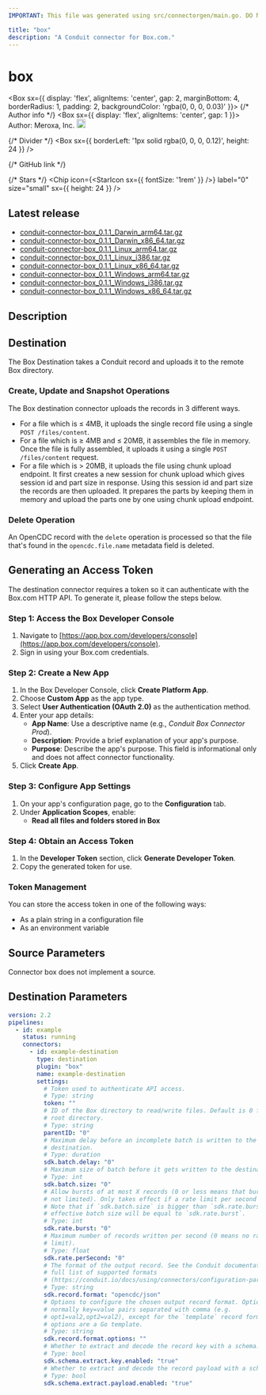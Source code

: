 ```yaml
---
IMPORTANT: This file was generated using src/connectorgen/main.go. DO NOT EDIT.

title: "box"
description: "A Conduit connector for Box.com."
---
```



# box

<Box sx={{
  display: 'flex',
  alignItems: 'center',
  gap: 2,
  marginBottom: 4,
  borderRadius: 1,
  padding: 2,
  backgroundColor: 'rgba(0, 0, 0, 0.03)'
}}>
  {/* Author info */}
  <Box sx={{ display: 'flex', alignItems: 'center', gap: 1 }}>
    <span>Author: Meroxa, Inc.</span>
    <Tooltip title="Created by the Conduit team">
      <img src='/img/conduit/conduit-ring.png' width='18' alt="Conduit team logo" />
    </Tooltip>
  </Box>

  {/* Divider */}
  <Box sx={{ borderLeft: '1px solid rgba(0, 0, 0, 0.12)', height: 24 }} />

  {/* GitHub link */}
  <Link
    href="https://github.com/conduitio-labs/conduit-connector-box"
    target="_blank"
    sx={{
      display: 'flex',
      alignItems: 'center',
      gap: 0.5,
      color: 'inherit',
      textDecoration: 'none',
      '&:hover': {
        textDecoration: 'underline'
      }
    }}
  >
    <GitHubIcon sx={{ fontSize: '1.5rem' }} />
  </Link>

  {/* Stars */}
  <Chip
    icon={<StarIcon sx={{ fontSize: '1rem' }} />}
    label="0"
    size="small"
    sx={{ height: 24 }}
  />
</Box>

## Latest release

- [conduit-connector-box_0.1.1_Darwin_arm64.tar.gz](https://conduit.gateway.scarf.sh/connector/download/conduitio-labs/conduit-connector-box/releases/download/v0.1.1/conduit-connector-box_0.1.1_Darwin_arm64.tar.gz)
- [conduit-connector-box_0.1.1_Darwin_x86_64.tar.gz](https://conduit.gateway.scarf.sh/connector/download/conduitio-labs/conduit-connector-box/releases/download/v0.1.1/conduit-connector-box_0.1.1_Darwin_x86_64.tar.gz)
- [conduit-connector-box_0.1.1_Linux_arm64.tar.gz](https://conduit.gateway.scarf.sh/connector/download/conduitio-labs/conduit-connector-box/releases/download/v0.1.1/conduit-connector-box_0.1.1_Linux_arm64.tar.gz)
- [conduit-connector-box_0.1.1_Linux_i386.tar.gz](https://conduit.gateway.scarf.sh/connector/download/conduitio-labs/conduit-connector-box/releases/download/v0.1.1/conduit-connector-box_0.1.1_Linux_i386.tar.gz)
- [conduit-connector-box_0.1.1_Linux_x86_64.tar.gz](https://conduit.gateway.scarf.sh/connector/download/conduitio-labs/conduit-connector-box/releases/download/v0.1.1/conduit-connector-box_0.1.1_Linux_x86_64.tar.gz)
- [conduit-connector-box_0.1.1_Windows_arm64.tar.gz](https://conduit.gateway.scarf.sh/connector/download/conduitio-labs/conduit-connector-box/releases/download/v0.1.1/conduit-connector-box_0.1.1_Windows_arm64.tar.gz)
- [conduit-connector-box_0.1.1_Windows_i386.tar.gz](https://conduit.gateway.scarf.sh/connector/download/conduitio-labs/conduit-connector-box/releases/download/v0.1.1/conduit-connector-box_0.1.1_Windows_i386.tar.gz)
- [conduit-connector-box_0.1.1_Windows_x86_64.tar.gz](https://conduit.gateway.scarf.sh/connector/download/conduitio-labs/conduit-connector-box/releases/download/v0.1.1/conduit-connector-box_0.1.1_Windows_x86_64.tar.gz)

## Description

## Destination

The Box Destination takes a Conduit record and uploads it to the remote Box directory.

### Create, Update and Snapshot Operations

The Box destination connector uploads the records in 3 different ways.

* For a file which is ≤ 4MB, it uploads the single record file using a single
`POST /files/content`.
* For a file which is ≥ 4MB and ≤ 20MB, it assembles the file in memory. Once
the file is fully assembled, it uploads it using a single
`POST /files/content` request.
* For a file which is > 20MB, it uploads the file using chunk upload endpoint.
It first creates a new session for chunk upload which gives session id and
part size in response. Using this session id and part size the records are
then uploaded. It prepares the parts by keeping them in memory and upload the
parts one by one using chunk upload endpoint.

### Delete Operation

An OpenCDC record with the `delete` operation is processed so that the file
that's found in the `opencdc.file.name` metadata field is deleted.

## Generating an Access Token

The destination connector requires a token so it can authenticate with the
Box.com HTTP API. To generate it, please follow the steps below.

### Step 1: Access the Box Developer Console

1. Navigate to [https://app.box.com/developers/console](https://app.box.com/developers/console).
2. Sign in using your Box.com credentials.

### Step 2: Create a New App

1. In the Box Developer Console, click **Create Platform App**.
2. Choose **Custom App** as the app type.
3. Select **User Authentication (OAuth 2.0)** as the authentication method.
4. Enter your app details:
   - **App Name**: Use a descriptive name (e.g., *Conduit Box Connector Prod*).
   - **Description**: Provide a brief explanation of your app's purpose.
   - **Purpose**: Describe the app's purpose. This field is informational only and does not affect connector functionality.
5. Click **Create App**.

### Step 3: Configure App Settings

1. On your app's configuration page, go to the **Configuration** tab.
2. Under **Application Scopes**, enable:
   - **Read all files and folders stored in Box**

### Step 4: Obtain an Access Token

1. In the **Developer Token** section, click **Generate Developer Token**.
2. Copy the generated token for use.

### Token Management

You can store the access token in one of the following ways:
- As a plain string in a configuration file
- As an environment variable


## Source Parameters

Connector box does not implement a source.

## Destination Parameters

```yaml
version: 2.2
pipelines:
  - id: example
    status: running
    connectors:
      - id: example-destination
        type: destination
        plugin: "box"
        name: example-destination
        settings:
          # Token used to authenticate API access.
          # Type: string
          token: ""
          # ID of the Box directory to read/write files. Default is 0 for the
          # root directory.
          # Type: string
          parentID: "0"
          # Maximum delay before an incomplete batch is written to the
          # destination.
          # Type: duration
          sdk.batch.delay: "0"
          # Maximum size of batch before it gets written to the destination.
          # Type: int
          sdk.batch.size: "0"
          # Allow bursts of at most X records (0 or less means that bursts are
          # not limited). Only takes effect if a rate limit per second is set.
          # Note that if `sdk.batch.size` is bigger than `sdk.rate.burst`, the
          # effective batch size will be equal to `sdk.rate.burst`.
          # Type: int
          sdk.rate.burst: "0"
          # Maximum number of records written per second (0 means no rate
          # limit).
          # Type: float
          sdk.rate.perSecond: "0"
          # The format of the output record. See the Conduit documentation for a
          # full list of supported formats
          # (https://conduit.io/docs/using/connectors/configuration-parameters/output-format).
          # Type: string
          sdk.record.format: "opencdc/json"
          # Options to configure the chosen output record format. Options are
          # normally key=value pairs separated with comma (e.g.
          # opt1=val2,opt2=val2), except for the `template` record format, where
          # options are a Go template.
          # Type: string
          sdk.record.format.options: ""
          # Whether to extract and decode the record key with a schema.
          # Type: bool
          sdk.schema.extract.key.enabled: "true"
          # Whether to extract and decode the record payload with a schema.
          # Type: bool
          sdk.schema.extract.payload.enabled: "true"
```
